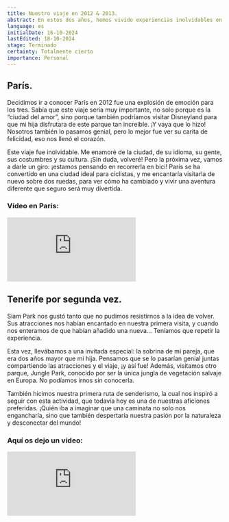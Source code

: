 ```yaml
---
title: Nuestro viaje en 2012 & 2013.
abstract: En estos dos años, hemos vivido experiencias inolvidables en París y Tenerife. ¡Podéis echar un vistazo a estos viajes y conocer las emocionantes aventuras que disfrutamos en cada uno de estos increíbles destinos!
language: es
initialDate: 16-10-2024
lastEdited: 18-10-2024
stage: Terminado
certainty: Totalmente cierto
importance: Personal
---
```


## París.

Decidimos ir a conocer París en 2012 fue una explosión de emoción para los tres. Sabía que este viaje sería muy importante, no solo porque es la “ciudad del amor”, sino porque también podríamos visitar Disneyland para que mi hija disfrutara de este parque tan increíble. ¡Y vaya que lo hizo! Nosotros también lo pasamos genial, pero lo mejor fue ver su carita de felicidad, eso nos llenó el corazón.

Este viaje fue inolvidable. Me enamoré de la ciudad, de su idioma, su gente, sus costumbres y su cultura. ¡Sin duda, volveré! Pero la próxima vez, vamos a darle un giro: ¡estamos pensando en recorrerla en bici! París se ha convertido en una ciudad ideal para ciclistas, y me encantaría visitarla de nuevo sobre dos ruedas, para ver cómo ha cambiado y vivir una aventura diferente que seguro será muy divertida.

### **Vídeo en París:**

<iframe
  className="yt-embeded"
  src="https://www.youtube-nocookie.com/embed/McweHBDF5Ok?si=1TY6KBkfW2aCza8v"
  title="YouTube video player"
  frameborder="0"
  allow="accelerometer; clipboard-write; encrypted-media; gyroscope; picture-in-picture; web-share"
  referrerpolicy="strict-origin-when-cross-origin"
  allowfullscreen
></iframe>

## Tenerife por segunda vez.

Siam Park nos gustó tanto que no pudimos resistirnos a la idea de volver. Sus atracciones nos habían encantado en nuestra primera visita, y cuando nos enteramos de que habían añadido una nueva… Teníamos que repetir la experiencia.

Esta vez, llevábamos a una invitada especial: la sobrina de mi pareja, que era dos años mayor que mi hija. Pensamos que se lo pasarían genial juntas compartiendo las atracciones y el viaje, ¡y así fue! Además, visitamos otro parque, Jungle Park, conocido por ser la única jungla de vegetación salvaje en Europa. No podíamos irnos sin conocerla.

También hicimos nuestra primera ruta de senderismo, la cual nos inspiró a seguir con esta actividad, que todavía hoy es una de nuestras aficiones preferidas. ¡Quién iba a imaginar que una caminata no solo nos engancharía, sino que también despertaría nuestra pasión por la naturaleza y desconectar del mundo!

### **Aquí os dejo un vídeo:**

<iframe
  className="yt-embeded"
src="https://www.youtube-nocookie.com/embed/0koSwAW8ll0?si=ndigtL_Zf0ih7Vld"
title="YouTube video player"
frameborder="0"
allow="accelerometer; clipboard-write; encrypted-media; gyroscope; picture-in-picture; web-share"
referrerpolicy="strict-origin-when-cross-origin"
allowfullscreen

> </iframe>
